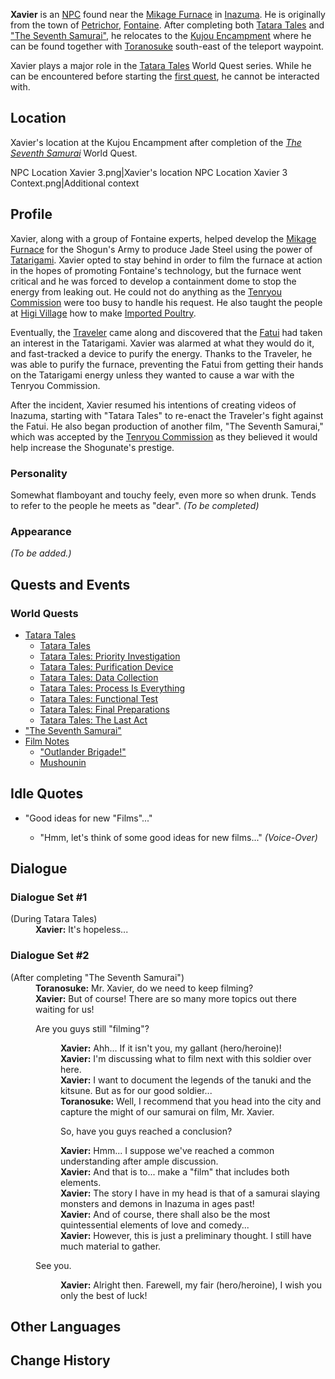 {{Meta
<!-- REMOVE THIS TEMPLATE AFTER ADDING MISSING INFO -->
|missing_NPC_profile  = yes
}}
{{Character Infobox
|type             = NPC
|image            = NPC Xavier.png
|region           = Inazuma
|region2          = Fontaine
|title            = Great Inventor
}}
'''Xavier''' is an [[NPC]] found near the [[Mikage Furnace]] in [[Inazuma]]. He is originally from the town of [[Petrichor]], [[Fontaine]]. After completing both [[Tatara Tales]] and [["The Seventh Samurai"]], he relocates to the [[Kujou Encampment]] where he can be found together with [[Toranosuke]] south-east of the teleport waypoint.

Xavier plays a major role in the [[Tatara Tales]] World Quest series. While he can be encountered before starting the [[Tatara Tales (Quest)|first quest]], he cannot be interacted with.

==Location==
<!-- detailed story/lore information goes here -->
Xavier's location at the Kujou Encampment after completion of the ''[[The Seventh Samurai]]'' World Quest.
<gallery hideaddbutton="true" captionalign="center">
NPC Location Xavier 3.png|Xavier's location
NPC Location Xavier 3 Context.png|Additional context
</gallery>

==Profile==
Xavier, along with a group of Fontaine experts, helped develop the [[Mikage Furnace]] for the Shogun's Army to produce Jade Steel using the power of [[Tatarigami]]. Xavier opted to stay behind in order to film the furnace at action in the hopes of promoting Fontaine's technology, but the furnace went critical and he was forced to develop a containment dome to stop the energy from leaking out. He could not do anything as the [[Tenryou Commission]] were too busy to handle his request. He also taught the people at [[Higi Village]] how to make [[Imported Poultry]].

Eventually, the [[Traveler]] came along and discovered that the [[Fatui]] had taken an interest in the Tatarigami. Xavier was alarmed at what they would do it, and fast-tracked a device to purify the energy. Thanks to the Traveler, he was able to purify the furnace, preventing the Fatui from getting their hands on the Tatarigami energy unless they wanted to cause a war with the Tenryou Commission.

After the incident, Xavier resumed his intentions of creating videos of Inazuma, starting with "Tatara Tales" to re-enact the Traveler's fight against the Fatui. He also began production of another film, "The Seventh Samurai," which was accepted by the [[Tenryou Commission]] as they believed it would help increase the Shogunate's prestige.

===Personality===
Somewhat flamboyant and touchy feely, even more so when drunk.
Tends to refer to the people he meets as "dear".
''(To be completed)''

===Appearance===
''(To be added.)''

==Quests and Events==
===World Quests===
* [[Tatara Tales]]
** [[Tatara Tales (Quest)|Tatara Tales]]
** [[Tatara Tales: Priority Investigation]]
** [[Tatara Tales: Purification Device]]
** [[Tatara Tales: Data Collection]]
** [[Tatara Tales: Process Is Everything]]
** [[Tatara Tales: Functional Test]]
** [[Tatara Tales: Final Preparations]]
** [[Tatara Tales: The Last Act]]
* [["The Seventh Samurai"]]
* [[Film Notes]]
** [["Outlander Brigade!"]]
** [[Mushounin]]

==Idle Quotes==
* "Good ideas for new "Films"..."
** {{A|VO Xavier 01.ogg}} "Hmm, let's think of some good ideas for new films..." ''(Voice-Over)''

==Dialogue==
===Dialogue Set #1===
{{Dialogue start}}
;(During Tatara Tales)
:'''Xavier:''' It's hopeless...
{{Dialogue end}}

===Dialogue Set #2===
<!-- this section is also transcluded from Toranosuke's page -->
{{Dialogue start}}
;(After completing "The Seventh Samurai")
:'''Toranosuke:''' Mr. Xavier, do we need to keep filming?
:'''Xavier:''' But of course! There are so many more topics out there waiting for us!
:{{DIcon}} Are you guys still "filming"?
::'''Xavier:''' Ahh... If it isn't you, my gallant (hero/heroine)!
::'''Xavier:''' I'm discussing what to film next with this soldier over here.
::'''Xavier:''' I want to document the legends of the tanuki and the kitsune. But as for our good soldier...
::'''Toranosuke:''' Well, I recommend that you head into the city and capture the might of our samurai on film, Mr. Xavier.
::{{DIcon}} So, have you guys reached a conclusion?
::'''Xavier:''' Hmm... I suppose we've reached a common understanding after ample discussion.
::'''Xavier:''' And that is to... make a "film" that includes both elements.
::'''Xavier:''' The story I have in my head is that of a samurai slaying monsters and demons in Inazuma in ages past!
::'''Xavier:''' And of course, there shall also be the most quintessential elements of love and comedy...
::'''Xavier:''' However, this is just a preliminary thought. I still have much material to gather.
:{{DIcon}} See you.
::'''Xavier:''' Alright then. Farewell, my fair (hero/heroine), I wish you only the best of luck!
{{Dialogue end}}

==Other Languages==
{{Other Languages|default_hidden = 1
|en      = Xavier
|zhs     = 泽维尔
|zhs_rm  = Zéwéi'ěr
|zht     = 澤維爾
|zht_rm  = Zéwéi'ěr
|ja      = グザヴィエ
|ja_rm   = Guzavie
|ko      = 자비에
|ko_rm   = Jabi'e
|es      = Xavier
|fr      = Xavier
|ru      = Ксавье
|th      = Xavier
|vi      = Xavier
|de      = Xavier
|id      = Xavier
|pt      = Xavier
}}

==Change History==
{{Change History|2.0}}